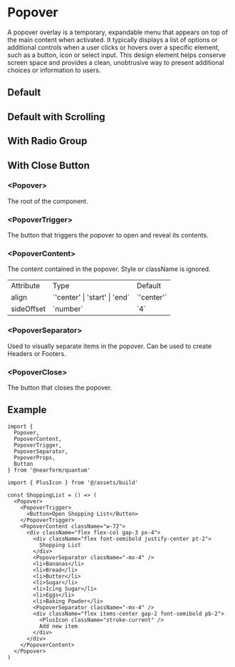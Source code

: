 

<Meta of={PopoverStories} />

# Popover

A popover overlay is a temporary, expandable menu that appears on top of the main content when activated. It typically displays a list of options or additional controls when a user clicks or hovers over a specific element, such as a button, icon or select input. This design element helps conserve screen space and provides a clean, unobtrusive way to present additional choices or information to users.

## Default

<Canvas of={PopoverStories.Default} />

## Default with Scrolling

<Canvas of={PopoverStories.ScrollableList} />

## With Radio Group

<Canvas of={PopoverStories.Radio} />

## With Close Button

<Canvas of={PopoverStories.CloseButton} />

### \<Popover>

The root of the component.

### \<PopoverTrigger>

The button that triggers the popover to open and reveal its contents.

### \<PopoverContent>

The content contained in the popover. Style or className is ignored.

<table>
  <tbody>
    <tr>
      <td>Attribute</td>
      <td>Type</td>
      <td>Default</td>
    </tr>
    <tr>
      <td>align</td>
      <td>`'center' | 'start' | 'end`</td>
      <td>`'center'`</td>
    </tr>
    <tr>
      <td>sideOffset</td>
      <td>`number`</td>
      <td>`4`</td>
    </tr>
  </tbody>
</table>

### \<PopoverSeparator>

Used to visually separate items in the popover. Can be used to create Headers or Footers.

### \<PopoverClose>

The button that closes the popover.

## Example

```tsx
import {
  Popover,
  PopoverContent,
  PopoverTrigger,
  PopoverSeparator,
  PopoverProps,
  Button
} from '@nearform/quantum'

import { PlusIcon } from '@/assets/build'

const ShoppingList = () => (
  <Popover>
    <PopoverTrigger>
      <Button>Open Shopping List</Button>
    </PopoverTrigger>
    <PopoverContent className="w-72">
      <div className="flex flex-col gap-3 px-4">
        <div className="flex font-semibold justify-center pt-2">
          Shopping List
        </div>
        <PopoverSeparator className="-mx-4" />
        <li>Bananas</li>
        <li>Bread</li>
        <li>Butter</li>
        <li>Sugar</li>
        <li>Icing Sugar</li>
        <li>Eggs</li>
        <li>Baking Powder</li>
        <PopoverSeparator className="-mx-4" />
        <div className="flex items-center gap-2 font-semibold pb-2">
          <PlusIcon className="stroke-current" />
          Add new item
        </div>
      </div>
    </PopoverContent>
  </Popover>
)
```
